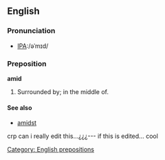 ==English==

===Pronunciation===
*[[International Phonetic Alphabet|IPA]]:/əˈmɪd/

===Preposition===
'''amid'''
# Surrounded by; in the middle of.

====See also====
* [[amidst]]

[[Category: English prepositions]]



crp can i really edit this...¿¿¿--- if this is edited... cool